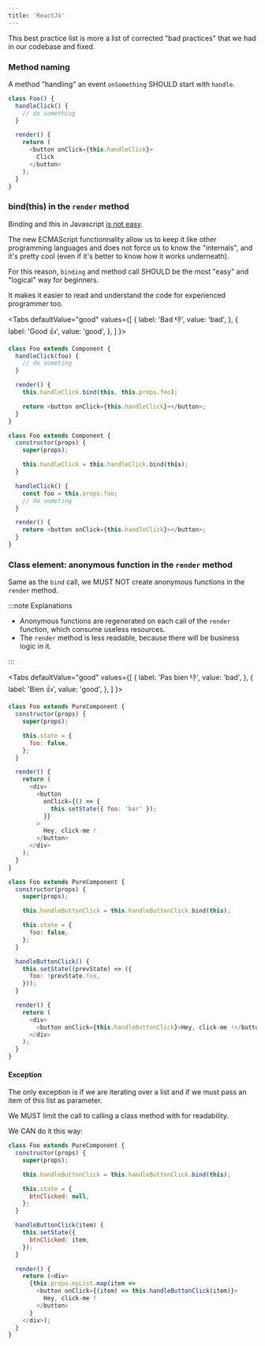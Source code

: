 ```yaml
---
title: 'ReactJS'
---
```



This best practice list is more a list of corrected "bad practices" that we had in our codebase and fixed.

### Method naming

A method "handling" an event `onSomething` SHOULD start with `handle`.

```js {2,8}
class Foo() {
  handleClick() {
    // do something
  }

  render() {
    return (
      <button onClick={this.handleClick}>
        Click
      </button>
    );
  }
}
```

### bind(this) in the `render` method

Binding and this in Javascript [is not easy](http://yehudakatz.com/2011/08/11/understanding-javascript-function-invocation-and-this/).

The new ECMAScript functionnality allow us to keep it like other programming languages and does not force us to know the "internals", and it's pretty cool (even if it's better to know how it works underneath).

For this reason, `binding` and method call SHOULD be the most "easy" and "logical" way for beginners.

It makes it easier to read and understand the code for experienced programmer too.

<Tabs
  defaultValue="good"
  values={[
    { label: 'Bad 👎', value: 'bad', },
    { label: 'Good 👍', value: 'good', },
  ]
}>
<TabItem value="bad">

```js {7}
class Foo extends Component {
  handleClick(foo) {
    // do someting
  }

  render() {
    this.handleClick.bind(this, this.props.foo);

    return <button onClick={this.handleClick}></button>;
  }
}
```

</TabItem>
<TabItem value="good">

```js {5}
class Foo extends Component {
  constructor(props) {
    super(props);

    this.handleClick = this.handleClick.bind(this);
  }

  handleClick() {
    const foo = this.props.foo;
    // do someting
  }

  render() {
    return <button onClick={this.handleClick}></button>;
  }
}
```

</TabItem>
</Tabs>

### Class element: anonymous function in the `render` method

Same as the `bind` call, we MUST NOT create anonymous functions in the `render` method.

:::note Explanations

- Anonymous functions are regenerated on each call of the `render` function, which consume useless resources.
- The `render` method is less readable, because there will be business logic in it.

:::

<Tabs
  defaultValue="good"
  values={[
    { label: 'Pas bien 👎', value: 'bad', },
    { label: 'Bien 👍', value: 'good', },
  ]
}>
<TabItem value="bad">

```js {14-16}
class Foo extends PureComponent {
  constructor(props) {
    super(props);

    this.state = {
      foo: false,
    };
  }

  render() {
    return (
      <div>
        <button
          onClick={() => {
            this.setState({ foo: 'bar' });
          }}
        >
          Hey, click-me !
        </button>
      </div>
    );
  }
}
```

</TabItem>
<TabItem value="good">

```js {5,12-16,21}
class Foo extends PureComponent {
  constructor(props) {
    super(props);

    this.handleButtonClick = this.handleButtonClick.bind(this);

    this.state = {
      foo: false,
    };
  }

  handleButtonClick() {
    this.setState((prevState) => ({
      foo: !prevState.foo,
    }));
  }

  render() {
    return (
      <div>
        <button onClick={this.handleButtonClick}>Hey, click-me !</button>
      </div>
    );
  }
}
```

</TabItem>
</Tabs>

#### Exception

The only exception is if we are iterating over a list and if we must pass an item of this list as parameter.

We MUST limit the call to calling a class method with for readability.

We CAN do it this way:

```js {20-21}
class Foo extends PureComponent {
  constructor(props) {
    super(props);

    this.handleButtonClick = this.handleButtonClick.bind(this);

    this.state = {
      btnClicked: null,
    };
  }

  handleButtonClick(item) {
    this.setState({
      btnClicked: item,
    });
  }

  render() {
    return (<div>
      {this.props.myList.map(item =>
        <button onClick={(item) => this.handleButtonClick(item)}>
          Hey, click-me !
        </button>
      }
    </div>);
  }
}
```
